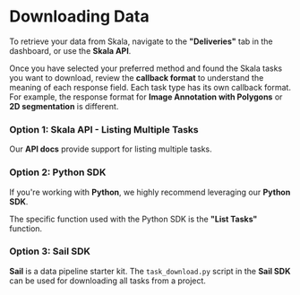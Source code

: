 # Downloading Data

To retrieve your data from Skala, navigate to the **"Deliveries"** tab in the dashboard, or use the **Skala API**.

Once you have selected your preferred method and found the Skala tasks you want to download, review the **callback format** to understand the meaning of each response field. Each task type has its own callback format. For example, the response format for **Image Annotation with Polygons** or **2D segmentation** is different.

### Option 1: Skala API - Listing Multiple Tasks

Our **API docs** provide support for listing multiple tasks.

### Option 2: Python SDK

If you're working with **Python**, we highly recommend leveraging our **Python SDK**.

The specific function used with the Python SDK is the **"List Tasks"** function.

### Option 3: Sail SDK

**Sail** is a data pipeline starter kit. The `task_download.py` script in the **Sail SDK** can be used for downloading all tasks from a project.
